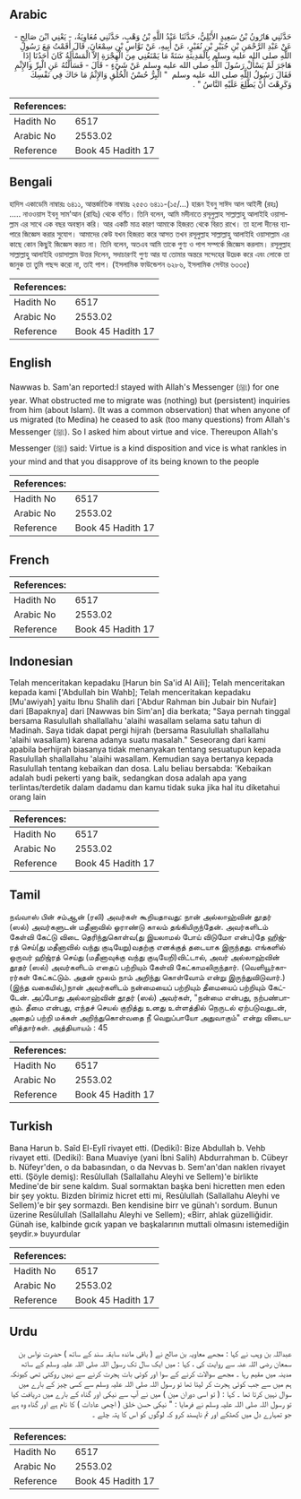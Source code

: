 ## Arabic


<div dir="rtl" lang="ar" style={{fontSize:'larger',backgroundColor:'#f8f9fa',padding:20}}>
حَدَّثَنِي هَارُونُ بْنُ سَعِيدٍ الأَيْلِيُّ، حَدَّثَنَا عَبْدُ اللَّهِ بْنُ وَهْبٍ، حَدَّثَنِي مُعَاوِيَةُ، - يَعْنِي ابْنَ صَالِحٍ - عَنْ عَبْدِ الرَّحْمَنِ بْنِ جُبَيْرِ بْنِ نُفَيْرٍ، عَنْ أَبِيهِ، عَنْ نَوَّاسِ بْنِ سِمْعَانَ، قَالَ أَقَمْتُ مَعَ رَسُولِ اللَّهِ صلى الله عليه وسلم بِالْمَدِينَةِ سَنَةً مَا يَمْنَعُنِي مِنَ الْهِجْرَةِ إِلاَّ الْمَسْأَلَةُ كَانَ أَحَدُنَا إِذَا هَاجَرَ لَمْ يَسْأَلْ رَسُولَ اللَّهِ صلى الله عليه وسلم عَنْ شَىْءٍ - قَالَ - فَسَأَلْتُهُ عَنِ الْبِرِّ وَالإِثْمِ فَقَالَ رَسُولُ اللَّهِ صلى الله عليه وسلم ‏ "‏ الْبِرُّ حُسْنُ الْخُلُقِ وَالإِثْمُ مَا حَاكَ فِي نَفْسِكَ وَكَرِهْتَ أَنْ يَطَّلِعَ عَلَيْهِ النَّاسُ ‏"‏ ‏.‏
</div>
<div style={{backgroundColor:'#f8f9fa',padding:20, marginBottom: 10}}><table> <thead> <tr> <th>References:</th> <th></th> </tr> </thead> <tbody><tr><td>Hadith No</td><td>6517</td></tr><tr><td>Arabic No</td><td>2553.02</td></tr><tr><td>Reference</td><td>Book 45 Hadith 17</td></tr></tbody></table></div>

## Bengali


<div dir="ltr" lang="bn" style={{fontSize:'larger',backgroundColor:'#f8f9fa',padding:20}}>
হাদিস একাডেমি নাম্বারঃ ৬৪১১, আন্তর্জাতিক নাম্বারঃ ২৫৫৩ ৬৪১১-(১৫/...) হারূন ইবনু সাঈদ আল আইলী (রহঃ) ..... নাওওয়াস ইবনু সাম’আন (রাযিঃ) থেকে বর্ণিত। তিনি বলেন, আমি মদীনাতে রসূলুল্লাহ সাল্লাল্লাহু আলাইহি ওয়াসাল্লাম এর সাথে এক বছর অবস্থান করি। আর একটি মাত্র কারণ আমাকে হিজরত থেকে বিরত রাখে। তা হলো দীনের ব্যাপারে জিজ্ঞেস করার সুযোগ। আমাদের কেউ যখন হিজরত করে আসত তখন রসূলুল্লাহ সাল্লাল্লাহু আলাইহি ওয়াসাল্লাম এর কাছে কোন কিছুই জিজ্ঞেস করত না। তিনি বলেন, অতএব আমি তাকে পুণ্য ও পাপ সম্পর্কে জিজ্ঞেস করলাম। রসূলুল্লাহ সাল্লাল্লাহু আলাইহি ওয়াসাল্লাম উত্তর দিলেন, সদাচারণই পুণ্য আর যা তোমার অন্তরে সন্দেহের উদ্রেক করে এবং লোকে তা জানুক তা তুমি পছন্দ করো না, তাই পাপ। (ইসলামিক ফাউন্ডেশন ৬২৮৬, ইসলামিক সেন্টার ৬৩৩৫)
</div>
<div style={{backgroundColor:'#f8f9fa',padding:20, marginBottom: 10}}><table> <thead> <tr> <th>References:</th> <th></th> </tr> </thead> <tbody><tr><td>Hadith No</td><td>6517</td></tr><tr><td>Arabic No</td><td>2553.02</td></tr><tr><td>Reference</td><td>Book 45 Hadith 17</td></tr></tbody></table></div>

## English


<div dir="ltr" lang="en" style={{fontSize:'larger',backgroundColor:'#f8f9fa',padding:20}}>
Nawwas b. Sam'an reported:I stayed with Allah's Messenger (ﷺ) for one year. What obstructed me to migrate was (nothing) but (persistent) inquiries from him (about Islam). (It was a common observation) that when anyone of us migrated (to Medina) he ceased to ask (too many questions) from Allah's Messenger (ﷺ). So I asked him about virtue and vice. Thereupon Allah's Messenger (ﷺ) said: Virtue is a kind disposition and vice is what rankles in your mind and that you disapprove of its being known to the people
</div>
<div style={{backgroundColor:'#f8f9fa',padding:20, marginBottom: 10}}><table> <thead> <tr> <th>References:</th> <th></th> </tr> </thead> <tbody><tr><td>Hadith No</td><td>6517</td></tr><tr><td>Arabic No</td><td>2553.02</td></tr><tr><td>Reference</td><td>Book 45 Hadith 17</td></tr></tbody></table></div>

## French


<div dir="ltr" lang="fr" style={{fontSize:'larger',backgroundColor:'#f8f9fa',padding:20}}>

</div>
<div style={{backgroundColor:'#f8f9fa',padding:20, marginBottom: 10}}><table> <thead> <tr> <th>References:</th> <th></th> </tr> </thead> <tbody><tr><td>Hadith No</td><td>6517</td></tr><tr><td>Arabic No</td><td>2553.02</td></tr><tr><td>Reference</td><td>Book 45 Hadith 17</td></tr></tbody></table></div>

## Indonesian


<div dir="ltr" lang="id" style={{fontSize:'larger',backgroundColor:'#f8f9fa',padding:20}}>
Telah menceritakan kepadaku [Harun bin Sa'id Al Aili]; Telah menceritakan kepada kami ['Abdullah bin Wahb]; Telah menceritakan kepadaku [Mu'awiyah] yaitu Ibnu Shalih dari ['Abdur Rahman bin Jubair bin Nufair] dari [Bapaknya] dari [Nawwas bin Sim'an] dia berkata; "Saya pernah tinggal bersama Rasulullah shallallahu 'alaihi wasallam selama satu tahun di Madinah. Saya tidak dapat pergi hijrah (bersama Rasulullah shallallahu 'alaihi wasallam) karena adanya suatu masalah." Seseorang dari kami apabila berhijrah biasanya tidak menanyakan tentang sesuatupun kepada Rasulullah shallallahu 'alaihi wasallam. Kemudian saya bertanya kepada Rasulullah tentang kebaikan dan dosa. Lalu beliau bersabda: 'Kebaikan adalah budi pekerti yang baik, sedangkan dosa adalah apa yang terlintas/terdetik dalam dadamu dan kamu tidak suka jika hal itu diketahui orang lain
</div>
<div style={{backgroundColor:'#f8f9fa',padding:20, marginBottom: 10}}><table> <thead> <tr> <th>References:</th> <th></th> </tr> </thead> <tbody><tr><td>Hadith No</td><td>6517</td></tr><tr><td>Arabic No</td><td>2553.02</td></tr><tr><td>Reference</td><td>Book 45 Hadith 17</td></tr></tbody></table></div>

## Tamil


<div dir="ltr" lang="ta" style={{fontSize:'larger',backgroundColor:'#f8f9fa',padding:20}}>
நவ்வாஸ் பின் சம்ஆன் (ரலி) அவர்கள் கூறியதாவது: நான் அல்லாஹ்வின் தூதர் (ஸல்) அவர்களுடன் மதீனாவில் ஓராண்டு காலம் தங்கியிருந்தேன். அவர்களிடம் கேள்வி கேட்டு விடை தெரிந்துகொள்வ(து இயலாமல் போய் விடுமோ என்ப)தே ஹிஜ்ரத் செய்(து மதீனாவில் வந்து குடியேறு)வதற்கு எனக்குத் தடையாக இருந்தது. எங்களில் ஒருவர் ஹிஜ்ரத் செய்து (மதீனாவுக்கு வந்து குடியேறி)விட்டால், அவர் அல்லாஹ்வின் தூதர் (ஸல்) அவர்களிடம் எதைப் பற்றியும் கேள்வி கேட்காமலிருந்தார். (வெளியூர்காரர்கள் கேட்கட்டும். அதன் மூலம் நாம் அறிந்து கொள்வோம் என்று இருந்துவிடுவார்.) (இந்த வகையில்,)நான் அவர்களிடம் நன்மையைப் பற்றியும் தீமையைப் பற்றியும் கேட்டேன். அப்போது அல்லாஹ்வின் தூதர் (ஸல்) அவர்கள், "நன்மை என்பது, நற்பண்பாகும். தீமை என்பது, எந்தச் செயல் குறித்து உனது உள்ளத்தில் நெருடல் ஏற்படுவதுடன், அதைப் பற்றி மக்கள் அறிந்துகொள்வதை நீ வெறுப்பாயோ அதுவாகும்" என்று விடையளித்தார்கள். அத்தியாயம் : 45
</div>
<div style={{backgroundColor:'#f8f9fa',padding:20, marginBottom: 10}}><table> <thead> <tr> <th>References:</th> <th></th> </tr> </thead> <tbody><tr><td>Hadith No</td><td>6517</td></tr><tr><td>Arabic No</td><td>2553.02</td></tr><tr><td>Reference</td><td>Book 45 Hadith 17</td></tr></tbody></table></div>

## Turkish


<div dir="ltr" lang="tr" style={{fontSize:'larger',backgroundColor:'#f8f9fa',padding:20}}>
Bana Harun b. Saîd El-Eylî rivayet etti. (Dediki): Bize Abdullah b. Vehb rivayet etti. (Dediki): Bana Muaviye (yani İbni Salih) Abdurrahman b. Cübeyr b. Nüfeyr'den, o da babasından, o da Nevvas b. Sem'an'dan naklen rivayet etti. (Şöyle demiş): Resûlullah (Sallallahu Aleyhi ve Sellem)'e birlikte Medine'de bir sene kaldım. Sual sormaktan başka beni hicretten men eden bir şey yoktu. Bizden bîrimiz hicret etti mi, Resûlullah (Sallallahu Aleyhi ve Sellem)'e bir şey sormazdı. Ben kendisine birr ve günah'ı sordum. Bunun üzerine Resûlullah (Sallallahu Aleyhi ve Sellem); «Birr, ahlak güzelliğidir. Günah ise, kalbinde gıcık yapan ve başkalarının muttali olmasını istemediğin şeydir.» buyurdular
</div>
<div style={{backgroundColor:'#f8f9fa',padding:20, marginBottom: 10}}><table> <thead> <tr> <th>References:</th> <th></th> </tr> </thead> <tbody><tr><td>Hadith No</td><td>6517</td></tr><tr><td>Arabic No</td><td>2553.02</td></tr><tr><td>Reference</td><td>Book 45 Hadith 17</td></tr></tbody></table></div>

## Urdu


<div dir="rtl" lang="ur" style={{fontSize:'larger',backgroundColor:'#f8f9fa',padding:20}}>
عبداللہ بن وہب نے کہا : مجھے معاویہ بن صالح نے ( باقی ماندہ سابقہ سند کے ساتھ ) حضرت نواس بن سمعان رضی اللہ عنہ سے روایت کی ، کہا : میں ایک سال تک رسول اللہ صلی اللہ علیہ وسلم کے ساتھ مدینہ میں مقیم رہا ۔ مجھے سوالات کرنے کے سوا اور کوئی بات ہجرت کرنے سے نہیں روکتی تھی کیونکہ ہم میں سے جب کوئی ہجرت کر لیتا تھا تو رسول اللہ صلی اللہ علیہ وسلم سے کسی چیز کے بارے میں سوال نہیں کرتا تھا ۔ کہا : ( تو اسی دوران مین ) میں نے آپ سے نیکی اور گناہ کے بارے میں دریافت کیا تو رسول اللہ صلی اللہ علیہ وسلم نے فرمایا : " نیکی حسن خلق ( اچھی عادات ) کا نام ہے اور گناہ وہ ہے جو تمہارے دل میں کھٹکے اور تم ناپسند کرو کہ لوگوں کو اس کا پتہ چلے ۔
</div>
<div style={{backgroundColor:'#f8f9fa',padding:20, marginBottom: 10}}><table> <thead> <tr> <th>References:</th> <th></th> </tr> </thead> <tbody><tr><td>Hadith No</td><td>6517</td></tr><tr><td>Arabic No</td><td>2553.02</td></tr><tr><td>Reference</td><td>Book 45 Hadith 17</td></tr></tbody></table></div>